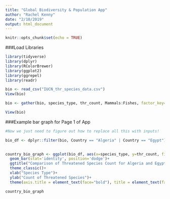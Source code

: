 ```yaml
---
title: "Global Biodiversity & Population App"
author: "Rachel Kenny"
date: "2/10/2019"
output: html_document
---
```


```r
knitr::opts_chunk$set(echo = TRUE)
```

###Load Libraries
```r

library(tidyverse)
library(dplyr)
library(RColorBrewer)
library(ggplot2)
library(ggrepel)
library(readr)

bio <- read_csv("IUCN_thr_species_data.csv")
View(bio)

bio <- gather(bio, species_type, thr_count, Mammals:Fishes, factor_key=TRUE)

View(bio)

```

###Example bar graph for Page 1 of App
```r

#Now we just need to figure out how to replace all this with inputs!

bio_df <- dplyr::filter(bio, Country == "Algeria" | Country == "Egypt")  
  

country_bio_graph <- ggplot(bio_df, aes(x=species_type, y=thr_count, fill=Country))+
  geom_bar(stat='identity', position='dodge')+
  ggtitle("Comparison of Threatened Species Count for Algeria and Egypt")+
  theme_classic()+
  xlab("Species Type")+
  ylab("Count of Threatened Species")+
  theme(axis.title = element_text(face="bold"), title = element_text(face="bold"))

country_bio_graph

```

